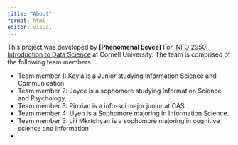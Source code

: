 ```yaml
---
title: "About"
format: html
editor: visual
---
```


This project was developed by **\[Phenomenal Eevee\]** For [INFO 2950: Introduction to Data Science](https://info2950.infosci.cornell.edu) at Cornell University. The team is comprised of the following team members.

-   Team member 1: Kayla is a Junior studying Information Science and Communication.
-   Team member 2: Joyce is a sophomore studying Information Science and Psychology.
-   Team member 3: Pinxian is a info-sci major junior at CAS.
-   Team member 4: Uyen is a Sophomore majoring in Information Science.
-   Team member 5: Lili Mkrtchyan is a sophomore majoring in cognitive science and information
-   
